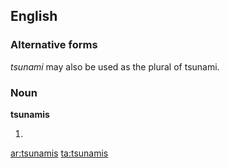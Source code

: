 ==English==

===Alternative forms===
''tsunami'' may also be used as the plural of tsunami.

===Noun===
'''tsunamis'''

#{{plural of|[[tsunami]]}}

[[ar:tsunamis]]
[[ta:tsunamis]]